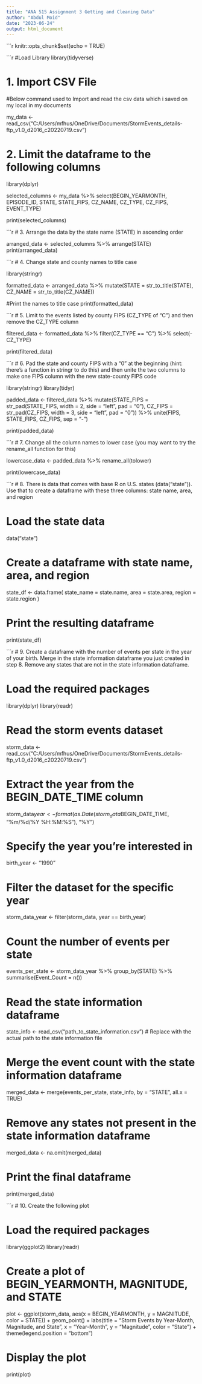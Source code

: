 ---
title: "ANA 515 Assignment 3 Getting and Cleaning Data"
author: "Abdul Moid"
date: "2023-06-24"
output: html_document
---

```{r code, echo=TRUE}
knitr::opts_chunk$set(echo = TRUE)

```{r code1, echo=TRUE}

#Load Library
library(tidyverse)

# 1. Import CSV File

#Below command used to Import and read the csv data which i saved on my local in my documents

my_data <- read_csv("C:/Users/mfhus/OneDrive/Documents/StormEvents_details-ftp_v1.0_d2016_c20220719.csv")

# 2. Limit the dataframe to the following columns

library(dplyr)

selected_columns <- my_data %>%
  select(BEGIN_YEARMONTH, EPISODE_ID, STATE, STATE_FIPS, CZ_NAME, CZ_TYPE, CZ_FIPS, EVENT_TYPE)

print(selected_columns)


```{r code2, echo=TRUE}

# 3. Arrange the data by the state name (STATE) in ascending order

arranged_data <- selected_columns %>%
  arrange(STATE)
print(arranged_data)

```{r code3, echo=TRUE}

# 4. Change state and county names to title case

library(stringr)

formatted_data <- arranged_data %>%
  mutate(STATE = str_to_title(STATE),
         CZ_NAME = str_to_title(CZ_NAME))

#Print the names to title case
print(formatted_data)

```{r code4, echo=TRUE}

#  5.	Limit to the events listed by county FIPS (CZ_TYPE of “C”) and then remove the CZ_TYPE column 

filtered_data <- formatted_data %>%
  filter(CZ_TYPE == "C") %>%
  select(-CZ_TYPE)

print(filtered_data)

```{r code5, echo=TRUE}

# 6. Pad the state and county FIPS with a “0” at the beginning (hint: there’s a function in stringr to do this) and then unite the two columns to make one FIPS column with the new state-county FIPS code 

library(stringr)
library(tidyr)

padded_data <- filtered_data %>%
  mutate(STATE_FIPS = str_pad(STATE_FIPS, width = 2, side = "left", pad = "0"),
         CZ_FIPS = str_pad(CZ_FIPS, width = 3, side = "left", pad = "0")) %>%
  unite(FIPS, STATE_FIPS, CZ_FIPS, sep = "-")

print(padded_data)

```{r code6, echo=TRUE}

# 7.	Change all the column names to lower case (you may want to try the rename_all function for this) 

lowercase_data <- padded_data %>%
  rename_all(tolower)

print(lowercase_data)

```{r code7, echo=TRUE}

# 8. There is data that comes with base R on U.S. states (data("state")). Use that to create a dataframe with these three columns: state name, area, and region 

# Load the state data
data("state")

# Create a dataframe with state name, area, and region
state_df <- data.frame(
  state_name = state.name,
  area = state.area,
  region = state.region
)

# Print the resulting dataframe
print(state_df)


```{r code8, echo=TRUE}

# 9.	Create a dataframe with the number of events per state in the year of your birth. Merge in the state information dataframe you just created in step 8. Remove any states that are not in the state information dataframe. 

# Load the required packages
library(dplyr)
library(readr)

# Read the storm events dataset
storm_data <- read_csv("C:/Users/mfhus/OneDrive/Documents/StormEvents_details-ftp_v1.0_d2016_c20220719.csv")

# Extract the year from the BEGIN_DATE_TIME column
storm_data$year <- format(as.Date(storm_data$BEGIN_DATE_TIME, "%m/%d/%Y %H:%M:%S"), "%Y")

# Specify the year you're interested in
birth_year <- "1990"

# Filter the dataset for the specific year
storm_data_year <- filter(storm_data, year == birth_year)

# Count the number of events per state
events_per_state <- storm_data_year %>%
  group_by(STATE) %>%
  summarise(Event_Count = n())

# Read the state information dataframe
state_info <- read_csv("path_to_state_information.csv")  # Replace with the actual path to the state information file

# Merge the event count with the state information dataframe
merged_data <- merge(events_per_state, state_info, by = "STATE", all.x = TRUE)

# Remove any states not present in the state information dataframe
merged_data <- na.omit(merged_data)

# Print the final dataframe
print(merged_data)

```{r code9, echo=TRUE}

# 10. Create the following plot 

# Load the required packages
library(ggplot2)
library(readr)

# Create a plot of BEGIN_YEARMONTH, MAGNITUDE, and STATE
plot <- ggplot(storm_data, aes(x = BEGIN_YEARMONTH, y = MAGNITUDE, color = STATE)) +
  geom_point() +
  labs(title = "Storm Events by Year-Month, Magnitude, and State",
       x = "Year-Month",
       y = "Magnitude",
       color = "State") +
  theme(legend.position = "bottom")

# Display the plot
print(plot)






